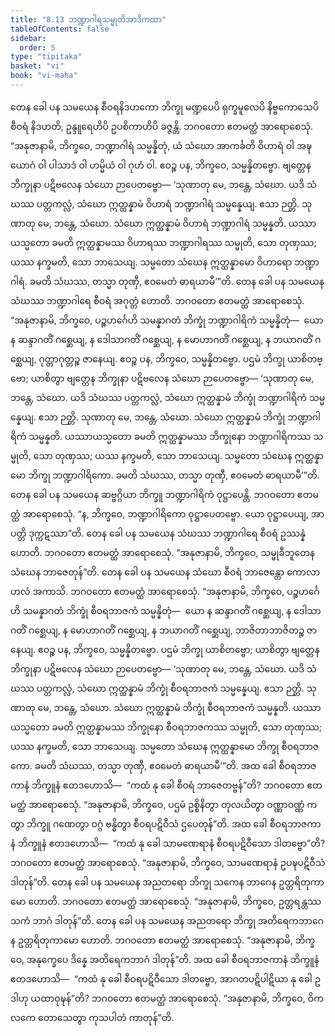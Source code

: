 ```yaml
---
title: "8.13 ဘဏ္ဍာဂါရသမ္မုတိအာဒိကထာ"
tableOfContents: false
sidebar:
  order: 5
type: "tipitaka"
basket: "vi"
book: "vi-maha"
---
```



<DynamicBreadcrumb />

<Division number="343" book="vi-maha">

<Paragraph number="1610" book="vi-maha">
တေန ခေါ ပန သမယေန စီဝရနိဒဟကော ဘိက္ခု မဏ္ဍပေပိ ရုက္ခမူလေပိ နိဗ္ဗကောသေပိ စီဝရံ နိဒဟတိ, ဥန္ဒူရေဟိပိ ဥပစိကာဟိပိ ခဇ္ဇန္တိ. ဘဂဝတော ဧတမတ္ထံ အာရောစေသုံ. “အနုဇာနာမိ, ဘိက္ခဝေ, ဘဏ္ဍာဂါရံ သမ္မန္နိတုံ, ယံ သံဃော အာကင်္ခတိ ဝိဟာရံ ဝါ အဍ္ဎယောဂံ ဝါ ပါသာဒံ ဝါ ဟမ္မိယံ ဝါ ဂုဟံ ဝါ. ဧဝဉ္စ ပန, ဘိက္ခဝေ, သမ္မန္နိတဗ္ဗော. ဗျတ္တေန ဘိက္ခုနာ ပဋိဗလေန သံဃော ဉာပေတဗ္ဗော—
</Paragraph>

<Paragraph number="1611" book="vi-maha">
‘သုဏာတု မေ, ဘန္တေ, သံဃော. ယဒိ သံဃဿ ပတ္တကလ္လံ, သံဃော ဣတ္ထန္နာမံ ဝိဟာရံ ဘဏ္ဍာဂါရံ သမ္မန္နေယျ. ဧသာ ဉတ္တိ.
</Paragraph>

<Paragraph number="1612" book="vi-maha">
သုဏာတု မေ, ဘန္တေ, သံဃော. သံဃော ဣတ္ထန္နာမံ ဝိဟာရံ ဘဏ္ဍာဂါရံ သမ္မန္နတိ. ယဿာယသ္မတော ခမတိ ဣတ္ထန္နာမဿ ဝိဟာရဿ ဘဏ္ဍာဂါရဿ သမ္မုတိ, သော တုဏှဿ; ယဿ နက္ခမတိ, သော ဘာသေယျ.
</Paragraph>

<Paragraph number="1613" book="vi-maha">
သမ္မတော သံဃေန ဣတ္ထန္နာမော ဝိဟာရော ဘဏ္ဍာဂါရံ. ခမတိ သံဃဿ, တသ္မာ တုဏှီ, ဧဝမေတံ ဓာရယာမီ’”တိ.
</Paragraph>

<Paragraph number="1614" book="vi-maha">
တေန ခေါ ပန သမယေန သံဃဿ ဘဏ္ဍာဂါရေ စီဝရံ အဂုတ္တံ ဟောတိ. ဘဂဝတော ဧတမတ္ထံ အာရောစေသုံ. “အနုဇာနာမိ, ဘိက္ခဝေ, ပဉ္စဟင်္ဂေဟိ သမန္နာဂတံ ဘိက္ခုံ ဘဏ္ဍာဂါရိကံ သမ္မန္နိတုံ—  ယော န ဆန္ဒာဂတိံ ဂစ္ဆေယျ, န ဒေါသာဂတိံ ဂစ္ဆေယျ, န မောဟာဂတိံ ဂစ္ဆေယျ, န ဘယာဂတိံ ဂစ္ဆေယျ, ဂုတ္တာဂုတ္တဉ္စ ဇာနေယျ. ဧဝဉ္စ ပန, ဘိက္ခဝေ, သမ္မန္နိတဗ္ဗော. ပဌမံ ဘိက္ခု ယာစိတဗ္ဗော; ယာစိတွာ ဗျတ္တေန ဘိက္ခုနာ ပဋိဗလေန သံဃော ဉာပေတဗ္ဗော—
</Paragraph>

<Paragraph number="1615" book="vi-maha">
‘သုဏာတု မေ, ဘန္တေ, သံဃော. ယဒိ သံဃဿ ပတ္တကလ္လံ, သံဃော ဣတ္ထန္နာမံ ဘိက္ခုံ ဘဏ္ဍာဂါရိကံ သမ္မန္နေယျ. ဧသာ ဉတ္တိ.
</Paragraph>

<Paragraph number="1616" book="vi-maha">
သုဏာတု မေ, ဘန္တေ, သံဃော. သံဃော ဣတ္ထန္နာမံ ဘိက္ခုံ ဘဏ္ဍာဂါရိကံ သမ္မန္နတိ. ယဿာယသ္မတော ခမတိ ဣတ္ထန္နာမဿ ဘိက္ခုနော ဘဏ္ဍာဂါရိကဿ သမ္မုတိ, သော တုဏှဿ; ယဿ နက္ခမတိ, သော ဘာသေယျ.
</Paragraph>

<Paragraph number="1617" book="vi-maha">
သမ္မတော သံဃေန ဣတ္ထန္နာမော ဘိက္ခု ဘဏ္ဍာဂါရိကော. ခမတိ သံဃဿ, တသ္မာ တုဏှီ, ဧဝမေတံ ဓာရယာမီ’”တိ.
</Paragraph>

<Paragraph number="1618" book="vi-maha">
တေန ခေါ ပန သမယေန ဆဗ္ဗဂ္ဂိယာ ဘိက္ခူ ဘဏ္ဍာဂါရိကံ ဝုဋ္ဌာပေန္တိ. ဘဂဝတော ဧတမတ္ထံ အာရောစေသုံ. “န, ဘိက္ခဝေ, ဘဏ္ဍာဂါရိကော ဝုဋ္ဌာပေတဗ္ဗော. ယော ဝုဋ္ဌာပေယျ, အာပတ္တိ ဒုက္ကဋဿာ”တိ.
</Paragraph>

<Paragraph number="1619" book="vi-maha">
တေန ခေါ ပန သမယေန သံဃဿ ဘဏ္ဍာဂါရေ စီဝရံ ဥဿန္နံ ဟောတိ. ဘဂဝတော ဧတမတ္ထံ အာရောစေသုံ. “အနုဇာနာမိ, ဘိက္ခဝေ, သမ္မုခီဘူတေန သံဃေန ဘာဇေတုန်”တိ.
</Paragraph>

<Paragraph number="1620" book="vi-maha">
တေန ခေါ ပန သမယေန သံဃော စီဝရံ ဘာဇေန္တော ကောလာဟလံ အကာသိ. ဘဂဝတော ဧတမတ္ထံ အာရောစေသုံ. “အနုဇာနာမိ, ဘိက္ခဝေ, ပဉ္စဟင်္ဂေဟိ သမန္နာဂတံ ဘိက္ခုံ စီဝရဘာဇကံ သမ္မန္နိတုံ—  ယော န ဆန္ဒာဂတိံ ဂစ္ဆေယျ, န ဒေါသာဂတိံ ဂစ္ဆေယျ, န မောဟာဂတိံ ဂစ္ဆေယျ, န ဘယာဂတိံ ဂစ္ဆေယျ, ဘာဇိတာဘာဇိတဉ္စ ဇာနေယျ. ဧဝဉ္စ ပန, ဘိက္ခဝေ, သမ္မန္နိတဗ္ဗော. ပဌမံ ဘိက္ခု ယာစိတဗ္ဗော; ယာစိတွာ ဗျတ္တေန ဘိက္ခုနာ ပဋိဗလေန သံဃော ဉာပေတဗ္ဗော—
</Paragraph>

<Paragraph number="1621" book="vi-maha">
‘သုဏာတု မေ, ဘန္တေ, သံဃော. ယဒိ သံဃဿ ပတ္တကလ္လံ, သံဃော ဣတ္ထန္နာမံ ဘိက္ခုံ စီဝရဘာဇကံ သမ္မန္နေယျ. ဧသာ ဉတ္တိ.
</Paragraph>

<Paragraph number="1622" book="vi-maha">
သုဏာတု မေ, ဘန္တေ, သံဃော. သံဃော ဣတ္ထန္နာမံ ဘိက္ခုံ စီဝရဘာဇကံ သမ္မန္နတိ. ယဿာယသ္မတော ခမတိ ဣတ္ထန္နာမဿ ဘိက္ခုနော စီဝရဘာဇကဿ သမ္မုတိ, သော တုဏှဿ; ယဿ နက္ခမတိ, သော ဘာသေယျ.
</Paragraph>

<Paragraph number="1623" book="vi-maha">
သမ္မတော သံဃေန ဣတ္ထန္နာမော ဘိက္ခု စီဝရဘာဇကော. ခမတိ သံဃဿ, တသ္မာ တုဏှီ, ဧဝမေတံ ဓာရယာမီ’”တိ.
</Paragraph>

<Paragraph number="1624" book="vi-maha">
အထ ခေါ စီဝရဘာဇကာနံ ဘိက္ခူနံ ဧတဒဟောသိ—  “ကထံ နု ခေါ စီဝရံ ဘာဇေတဗ္ဗန်”တိ? ဘဂဝတော ဧတမတ္ထံ အာရောစေသုံ. “အနုဇာနာမိ, ဘိက္ခဝေ, ပဌမံ ဥစ္စိနိတွာ တုလယိတွာ ဝဏ္ဏာဝဏ္ဏံ ကတွာ ဘိက္ခူ ဂဏေတွာ ဝဂ္ဂံ ဗန္ဓိတွာ စီဝရပဋိဝီသံ ဌပေတုန်”တိ.
</Paragraph>

<Paragraph number="1625" book="vi-maha">
အထ ခေါ စီဝရဘာဇကာနံ ဘိက္ခူနံ ဧတဒဟောသိ—  “ကထံ နု ခေါ သာမဏေရာနံ စီဝရပဋိဝီသော ဒါတဗ္ဗော”တိ? ဘဂဝတော ဧတမတ္ထံ အာရောစေသုံ. “အနုဇာနာမိ, ဘိက္ခဝေ, သာမဏေရာနံ ဥပဍ္ဎပဋိဝီသံ ဒါတုန်”တိ.
</Paragraph>

<Paragraph number="1626" book="vi-maha">
တေန ခေါ ပန သမယေန အညတရော ဘိက္ခု သကေန ဘာဂေန ဥတ္တရိတုကာမော ဟောတိ. ဘဂဝတော ဧတမတ္ထံ အာရောစေသုံ. “အနုဇာနာမိ, ဘိက္ခဝေ, ဥတ္တရန္တဿ သကံ ဘာဂံ ဒါတုန်”တိ.
</Paragraph>

<Paragraph number="1627" book="vi-maha">
တေန ခေါ ပန သမယေန အညတရော ဘိက္ခု အတိရေကဘာဂေန ဥတ္တရိတုကာမော ဟောတိ. ဘဂဝတော ဧတမတ္ထံ အာရောစေသုံ. “အနုဇာနာမိ, ဘိက္ခဝေ, အနုက္ခေပေ ဒိန္နေ အတိရေကဘာဂံ ဒါတုန်”တိ.
</Paragraph>

<Paragraph number="1628" book="vi-maha">
အထ ခေါ စီဝရဘာဇကာနံ ဘိက္ခူနံ ဧတဒဟောသိ—  “ကထံ နု ခေါ စီဝရပဋိဝီသော ဒါတဗ္ဗော, အာဂတပဋိပါဋိယာ နု ခေါ ဥဒါဟု ယထာဝုဍ္ဎန်”တိ? ဘဂဝတော ဧတမတ္ထံ အာရောစေသုံ. “အနုဇာနာမိ, ဘိက္ခဝေ, ဝိကလကေ တောသေတွာ ကုသပါတံ ကာတုန်”တိ.
</Paragraph>
</Division>